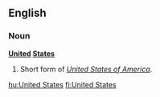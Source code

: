 ==English==

===Noun===
'''[[United]] [[States]]'''

#Short form of ''[[United States of America]]''.


[[hu:United States]]
[[fi:United States]]
